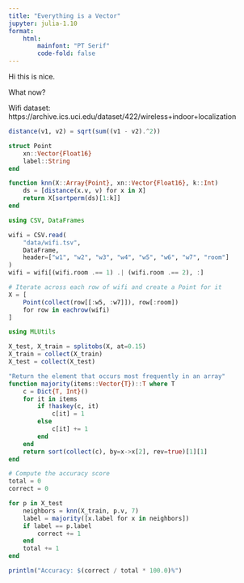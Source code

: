 ```yaml
---
title: "Everything is a Vector"
jupyter: julia-1.10
format:
    html:
        mainfont: "PT Serif"
        code-fold: false
---
```


Hi this is nice.

What now?

Wifi dataset: https://archive.ics.uci.edu/dataset/422/wireless+indoor+localization

```julia
distance(v1, v2) = sqrt(sum((v1 - v2).^2))
```

```julia

struct Point
    xn::Vector{Float16}
    label::String
end

function knn(X::Array{Point}, xn::Vector{Float16}, k::Int)
    ds = [distance(x.v, v) for x in X]
    return X[sortperm(ds)[1:k]]
end
```

```julia
using CSV, DataFrames

wifi = CSV.read(
    "data/wifi.tsv",
    DataFrame,
    header=["w1", "w2", "w3", "w4", "w5", "w6", "w7", "room"]
)
wifi = wifi[(wifi.room .== 1) .| (wifi.room .== 2), :]

# Iterate across each row of wifi and create a Point for it
X = [
    Point(collect(row[[:w5, :w7]]), row[:room])
    for row in eachrow(wifi)
]
```

```julia
using MLUtils

X_test, X_train = splitobs(X, at=0.15)
X_train = collect(X_train)
X_test = collect(X_test)

"Return the element that occurs most frequently in an array"
function majority(items::Vector{T})::T where T
    c = Dict{T, Int}()
    for it in items
        if !haskey(c, it)
            c[it] = 1
        else
            c[it] += 1
        end
    end
    return sort(collect(c), by=x->x[2], rev=true)[1][1]
end

# Compute the accuracy score
total = 0
correct = 0

for p in X_test
    neighbors = knn(X_train, p.v, 7)
    label = majority([x.label for x in neighbors])
    if label == p.label
        correct += 1
    end
    total += 1
end

println("Accuracy: $(correct / total * 100.0)%")
```